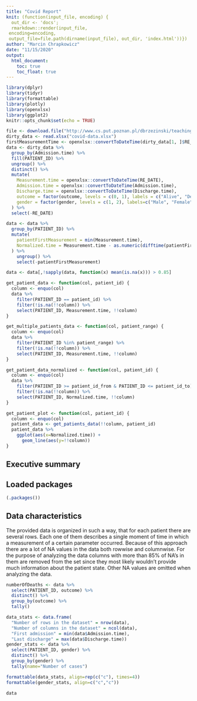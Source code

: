 ```yaml
---
title: "Covid Report"
knit: (function(input_file, encoding) {
  out_dir <- 'docs';
  rmarkdown::render(input_file,
 encoding=encoding,
 output_file=file.path(dirname(input_file), out_dir, 'index.html'))})
author: "Marcin Chrapkowicz"
date: "11/15/2020"
output: 
  html_document:
    toc: true
    toc_float: true
---
```


```r
library(dplyr)
library(tidyr)
library(formattable)
library(plotly)
library(openxlsx)
library(ggplot2)
knitr::opts_chunk$set(echo = TRUE)
```

```r
file <- download.file("http://www.cs.put.poznan.pl/dbrzezinski/teaching/zed/wuhan_blood_sample_data_Jan_Feb_2020.xlsx", destfile = "covid-data.xlsx")
dirty_data <- read.xlsx("covid-data.xlsx")
firstMeasurementTime <- openxlsx::convertToDateTime(dirty_data[1, ]$RE_DATE)
data <- dirty_data %>%
  group_by(Admission.time) %>%
  fill(PATIENT_ID) %>%
  ungroup() %>%
  distinct() %>%
  mutate(
    Measurement.time = openxlsx::convertToDateTime(RE_DATE),
    Admission.time = openxlsx::convertToDateTime(Admission.time),
    Discharge.time = openxlsx::convertToDateTime(Discharge.time),
    outcome = factor(outcome, levels = c(0, 1), labels = c("Alive", "Dead")),
    gender = factor(gender, levels = c(1, 2), labels=c("Male", "Female"))
  ) %>%
  select(-RE_DATE)

data <- data %>%
  group_by(PATIENT_ID) %>%
  mutate(
    patientFirstMeasurement = min(Measurement.time),
    Normalized.time = Measurement.time - as.numeric(difftime(patientFirstMeasurement, firstMeasurementTime, units = "secs")), 
  ) %>%
    ungroup() %>%
    select(-patientFirstMeasurement)

data <- data[,!sapply(data, function(x) mean(is.na(x))) > 0.85]

```


```r
get_patient_data <- function(col, patient_id) {
  column <- enquo(col)
  data %>%
    filter(PATIENT_ID == patient_id) %>% 
    filter(!is.na(!!column)) %>%
    select(PATIENT_ID, Measurement.time, !!column)
}

get_multiple_patients_data <- function(col, patient_range) {
  column <- enquo(col)
  data %>%
    filter(PATIENT_ID %in% patient_range) %>%
    filter(!is.na(!!column)) %>%
    select(PATIENT_ID, Measurement.time, !!column)
}

get_patient_data_normalized <- function(col, patient_id) {
  column <- enquo(col)
  data %>%
    filter(PATIENT_ID >= patient_id_from & PATIENT_ID <= patient_id_to) %>% 
    filter(!is.na(!!column)) %>%
    select(PATIENT_ID, Normalized.time, !!column)
}

get_patient_plot <- function(col, patient_id) {
  column <- enquo(col)
  patient_data <- get_patients_data(!!column, patient_id)
  patient_data %>%
    ggplot(aes(x=Normalized.time)) +
      geom_line(aes(y=!!column))
}
```

## Executive summary

## Loaded packages
```r
(.packages())
```

## Data characteristics
The provided data is organized in such a way, that for each patient there are several rows. Each one of them describes a single moment of time in which a  measurement of a certain parameter occurred. Because of this approach there are a lot of NA values in the data both rowwise and columnwise. For the purpose of analyzing the data columns with more than 85% of NA's in them are removed from the set since they most likely wouldn't provide much information about the patient state. Other NA values are omitted when analyzing the data.
```r
numberOfDeaths <- data %>%
  select(PATIENT_ID, outcome) %>%
  distinct() %>%
  group_by(outcome) %>%
  tally() 

data_stats <- data.frame(
  "Number of rows in the dataset" = nrow(data),
  "Number of columns in the dataset" = ncol(data),
  "First admission" = min(data$Admission.time),
  "Last discharge" = max(data$Discharge.time))
gender_stats <- data %>%
  select(PATIENT_ID, gender) %>%
  distinct() %>%
  group_by(gender) %>%
  tally(name="Number of cases")

formattable(data_stats, align=rep(c("c"), times=4))
formattable(gender_stats, align=c("c","c"))
```

```r

data
```
